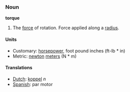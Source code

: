 ===Noun===
'''torque'''

#The [[force]] of rotation.  Force applied along a [[radius]].

====Units====

*Customary: [[horsepower]], foot pound inches (ft-lb * in)
*Metric: [[newton]] [[meter]]s (N * m)

====Translations====
*[[Dutch]]: [[koppel]] ''n''
*[[Spanish]]: par motor